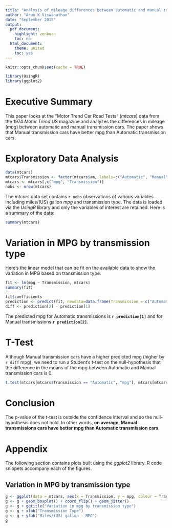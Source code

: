 ```yaml
---
title: "Analysis of mileage differences between automatic and manual transmission cars"
author: "Arun K Viswanathan"
date: "September 2015"
output:
  pdf_document:
    highlight: zenburn
    toc: no
  html_document:
    theme: united
    toc: yes
---
```


```r
knitr::opts_chunk$set(cache = TRUE)
```

```r
library(UsingR)
library(ggplot2)
```

# Executive Summary

This paper looks at the "Motor Trend Car Road Tests" (*mtcars*) data from the 1974 *Motor Trend* US magazine and analyzes the differences in mileage (*mpg*) between automatic and manual transmission cars. The paper shows that Manual transmission cars have better mpg than Automatic transmission cars.

# Exploratory Data Analysis

```r
data(mtcars)
mtcars$Transmission <- factor(mtcars$am, labels=c("Automatic", "Manual"))
mtcars <- mtcars[,c("mpg", "Transmission")]
nobs <- nrow(mtcars)
```

The *mtcars* data set contains `r nobs` observations of various variables including miles/(US) gallon *mpg* and transmission type. The data is loaded via the *UsingR* library and only the variables of interest are retained. Here is a summary of the data:

```r
summary(mtcars)
```

# Variation in MPG by transmission type

Here's the linear model that can be fit on the available data to show the variation in MPG based on transmission type.

```r
fit <- lm(mpg ~ Transmission, mtcars)
summary(fit)
```

```r
fit$coefficients
prediction <- predict(fit, newdata=data.frame(Transmission = c("Automatic", "Manual")))
diff <- prediction[2] - prediction[1]
```

The predicted mpg for Automatic transmissions is **`r prediction[1]`** and for Manual transmissions **`r prediction[2]`**. 

# T-Test

Although Manual transmission cars have a higher predicted mpg (higher by `r diff` mpg), we need to run a Student's t-test on the null-hypothesis that the difference in the means of the mpg between Automatic and Manual transmission cars is 0.

```r
t.test(mtcars[mtcars$Transmission == "Automatic", "mpg"], mtcars[mtcars$Transmission == "Manual", "mpg"])
```

# Conclusion

The p-value of the t-test is outside the confidence interval and so the null-hypothesis does not hold. In other words, **on average, Manual transmissions cars have better mpg than Automatic transmission cars**.

# Appendix

The following section contains plots built using the *ggplot2* library. R code snippets accompany each of the figures.

## Variation in MPG by transmission type

```r
g <- ggplot(data = mtcars, aes(x = Transmission, y = mpg, colour = Transmission)) 
g <- g + geom_boxplot() + coord_flip() + geom_jitter() 
g <- g + ggtitle("Variation in mpg by transmission type")
g <- g + xlab("Transmission Type")
g <- g + ylab("Miles/(US) gallon - MPG")
g
```

